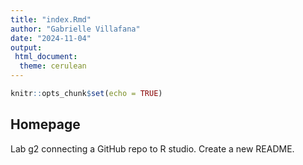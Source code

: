 ```yaml
---
title: "index.Rmd"
author: "Gabrielle Villafana"
date: "2024-11-04"
output: 
 html_document:
  theme: cerulean
---
```


```r
knitr::opts_chunk$set(echo = TRUE)
```

## Homepage
Lab g2 connecting a GitHub repo to R studio. Create a new README.


